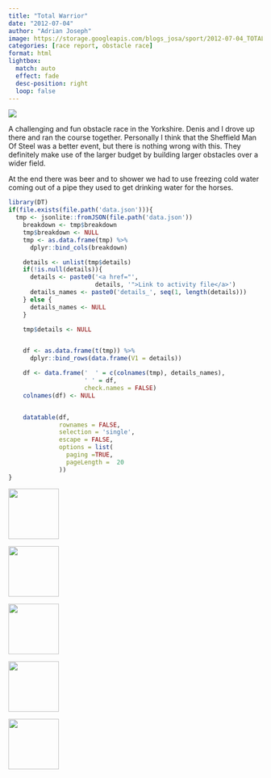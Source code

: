 ```yaml
---
title: "Total Warrior"
date: "2012-07-04"
author: "Adrian Joseph"
image: https://storage.googleapis.com/blogs_josa/sport/2012-07-04_TOTAL_WARRIOR/img/00.png
categories: [race report, obstacle race]
format: html
lightbox:
  match: auto
  effect: fade
  desc-position: right
  loop: false
---
```


![](https://storage.googleapis.com/blogs_josa/sport/2012-07-04_TOTAL_WARRIOR/img/00.png)

A challenging and fun obstacle race in the Yorkshire. Denis and I drove up there and ran the course together. Personally I think that the Sheffield Man Of Steel was a better event, but there is nothing wrong with this. They definitely make use of the larger budget by building larger obstacles over a wider field.

At the end there was beer and to shower we had to use freezing cold water coming out of a pipe they used to get drinking water for the horses.

```r
library(DT)
if(file.exists(file.path('data.json'))){
  tmp <- jsonlite::fromJSON(file.path('data.json'))
    breakdown <- tmp$breakdown
    tmp$breakdown <- NULL
    tmp <- as.data.frame(tmp) %>%
      dplyr::bind_cols(breakdown)

    details <- unlist(tmp$details)
    if(!is.null(details)){
      details <- paste0('<a href="',
                        details, '">Link to activity file</a>')
      details_names <- paste0('details_', seq(1, length(details)))
    } else {
      details_names <- NULL
    }

    tmp$details <- NULL


    df <- as.data.frame(t(tmp)) %>%
      dplyr::bind_rows(data.frame(V1 = details))

    df <- data.frame('  ' = c(colnames(tmp), details_names),
                     ' ' = df,
                     check.names = FALSE)
    colnames(df) <- NULL


    datatable(df,
              rownames = FALSE,
              selection = 'single',
              escape = FALSE,
              options = list(
                paging =TRUE,
                pageLength =  20
              ))
}
```





::: {layout-ncol=4}
![](https://storage.googleapis.com/blogs_josa/sport/2012-07-04_TOTAL_WARRIOR/img/00.png){ width="100" group="hi" }

![](https://storage.googleapis.com/blogs_josa/sport/2012-07-04_TOTAL_WARRIOR/img/01.jpg){ width="100" group="hi" }

![](https://storage.googleapis.com/blogs_josa/sport/2012-07-04_TOTAL_WARRIOR/img/02.jpg){ width="100" group="hi" }

![](https://storage.googleapis.com/blogs_josa/sport/2012-07-04_TOTAL_WARRIOR/img/03.jpg){ width="100" group="hi" }

![](https://storage.googleapis.com/blogs_josa/sport/2012-07-04_TOTAL_WARRIOR/img/04.jpg){ width="100" group="hi" }


:::
